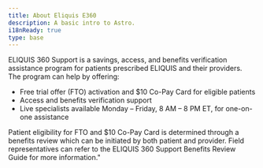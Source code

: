 ```yaml
---
title: About Eliquis E360
description: A basic intro to Astro.
i18nReady: true
type: base
---
```


ELIQUIS 360 Support is a savings, access, and benefits verification assistance program for patients prescribed ELIQUIS and their providers.
The program can help by offering:
* Free trial offer (FTO) activation and $10 Co-Pay Card for eligible patients
* Access and benefits verification support
* Live specialists available Monday – Friday, 8 AM – 8 PM ET, for one-on-one assistance

Patient eligibility for FTO and $10 Co-Pay Card is determined through a benefits review which can be initiated by both patient and provider. Field representatives can refer to the ELIQUIS 360 Support Benefits Review Guide for more information."